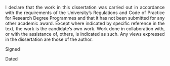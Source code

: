 <style>
body {
text-align: justify}
</style>

I declare that the work in this dissertation was carried out in accordance with the requirements of the University's Regulations and Code of Practice for Research Degree Programmes and that it has not been submitted for any other academic award. Except where indicated by specific reference in the text, the work is the candidate's own work. Work done in collaboration with, or with the assistance of, others, is indicated as such. Any views expressed in the dissertation are those of the author. <br>

\bigskip
\bigskip
\bigskip
\bigskip
\bigskip

Signed       
  
\bigskip
\bigskip
\bigskip
\bigskip
\bigskip


Dated     
